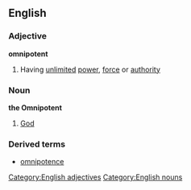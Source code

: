 ==English==
===Adjective===
'''omnipotent'''
#Having [[unlimited]] [[power]], [[force]] or [[authority]]
===Noun===
'''the Omnipotent'''
#[[God]]
===Derived terms===
*[[omnipotence]]
[[Category:English adjectives]]
[[Category:English nouns]]